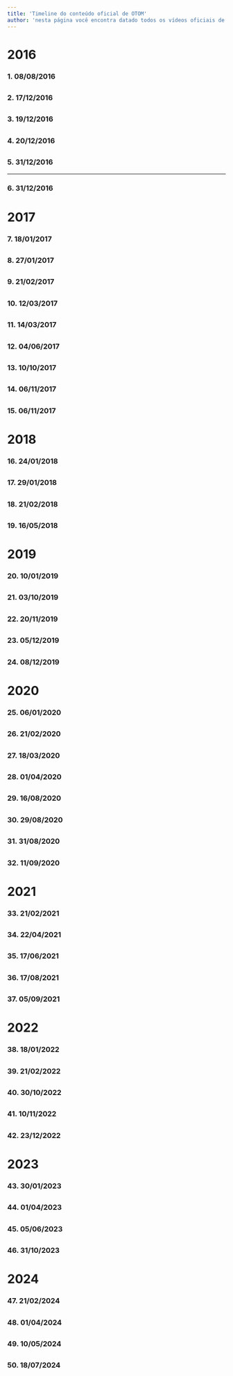 ```yaml
---
title: 'Timeline do conteúdo oficial de OTOM'
author: 'nesta página você encontra datado todos os vídeos oficiais de otom desde sua origem até os episódios atuais.'
---
```


# 2016

### 1. 08/08/2016
 
<AboutContent 
    image="https://img.youtube.com/vi/tiHleyFoccg/maxresdefault.jpg" 
    link="https://youtu.be/tiHleyFoccg"
    title="Me Desenhando de Diversas Formas! Ep1" 
    text="Essa foi a primeira aparição do Diamond de OTOM. Diamond foi criado a partir do modelo da Leafy, no MS Paint. Esse vídeo marca o início do desenvolvimento dos personagens que viriam a compor o universo de OTOM." 
/>
---
### 2. 17/12/2016

<AboutContent 
    image="https://img.youtube.com/vi/oLpwGoD680A/maxresdefault.jpg" 
    link="https://youtu.be/oLpwGoD680A"
    title="Over The Object Madness (aprezentação)" 
    text="este foi o primeiro anúncio de otom." 
/>
---
### 3. 19/12/2016
<AboutContent 
    image="https://img.youtube.com/vi/1DZwG6C_uhk/maxresdefault.jpg" 
    link="https://youtu.be/1DZwG6C_uhk"
    title="novos participantes !!!" 
    text="este foi o vídeo onde sun (toy sun), moon (toy moon), coconut, illuminati, star, emoji e trash (trash bin) apareceram pela primeira vez." 
/>
---
### 4. 20/12/2016
<AboutContent 
 image="https://img.youtube.com/vi/W4yvquq5Ae8/maxresdefault.jpg" 
 link="https://youtu.be/W4yvquq5Ae8"
 title="OTOM INTRO por enquanto" 
 text='Primeira intro de OTOM, que serviria como a abertura provisória da série enquanto a produção dos episódios ainda estava em fase inicial.' 
/>
---
### 5. 31/12/2016
<AboutContent 
 image="https://img.youtube.com/vi/tUKuqlPLXPs/maxresdefault.jpg" 
 link="https://youtu.be/tUKuqlPLXPs"
 title="O Doloroso 1º Episódio de OTOM" 
 text='Primeiro episódio de OTOM em formato live-action. Foi criado enquanto Diamondy ainda explorava métodos de animação para a série. Este episódio é considerado um piloto experimental.' 
/>

---
### 6. 31/12/2016
<AboutContent 
 image="https://img.youtube.com/vi/STJfMCS8QZk/mqdefault.jpg" 
 link="https://youtu.be/STJfMCS8QZk"
 title="OTOM Está Por Vir!" 
 text='Primeiro anúncio formal de que OTOM estava em desenvolvimento, gerando expectativa entre os espectadores sobre o que estava por vir.' 
/>
---
# 2017

### 7. 18/01/2017
<AboutContent 
 image="https://img.youtube.com/vi/UVP-xbQH-yU/maxresdefault.jpg" 
 link="https://youtu.be/UVP-xbQH-yU"
 title="Cadê o OTOM?" 
 text='Vídeo explicando a pausa no desenvolvimento de OTOM devido a uma falha de hardware no computador de Diamondy, que precisou ser levado ao conserto. Foi um momento de transparência com os fãs sobre os desafios enfrentados na produção da série.' 
/>
---
### 8. 27/01/2017
<AboutContent 
    image="https://img.youtube.com/vi/428pVndJBmw/mqdefault.jpg" 
    link="https://youtu.be/428pVndJBmw"
    title="Otom intro (agr é serio)" 
    text='intro final de OTOM. esta intro foi usada até o início da terceira temporada, mas devido a copyright, a música teve de ser trocada. Quando Wall aparece, por uma frame aparece escrito em seu asset "made by Donald Trump". uma referência ao presidente dos estados unidos eleito na época.' 
/>
---
### 9. 21/02/2017
<AboutContent 
 image="https://img.youtube.com/vi/jMmWgceUtEQ/mqdefault.jpg" 
 link="https://youtu.be/jMmWgceUtEQ"
 title="Over The Object Madness Ep1 - O Dado Milagroso" 
 text='Primeiro episódio animado de OTOM, marcando o início oficial da série.' 
/>
---
### 10. 12/03/2017
<AboutContent 
    image="https://img.youtube.com/vi/bbAgO-TC7SA/mqdefault.jpg" 
    link="https://youtu.be/bbAgO-TC7SA"
    title="otom ep2 estatuas malfeitas" 
    text='segundo episódio de otom.' 
/> 
---
### 11. 14/03/2017
<AboutContent 
 image="https://img.youtube.com/vi/Klm3hMIub_M/maxresdefault.jpg" 
 link="https://youtu.be/Klm3hMIub_M"
 title="Novos Modelos!" 
 text='Anúncio de uma votação para a mudança dos modelos dos personagens Diamond, Sun e Moon, dando aos fãs a oportunidade de influenciar o design dos personagens.' 
/>
---
### 12. 04/06/2017
<AboutContent 
    image="https://img.youtube.com/vi/MFX_kcz7QTg/maxresdefault.jpg" 
    link="https://youtu.be/MFX_kcz7QTg"
    title="OTOM ep3 tinta demais!" 
    text='terceiro episódio de otom' 
/> 
---
### 13. 10/10/2017
<AboutContent 
    image="https://img.youtube.com/vi/TRoVt-pAWsg/maxresdefault.jpg" 
    link="https://youtu.be/TRoVt-pAWsg"
    title="50 - 41 fatos sobre mim" 
    text='Diamond de otom aparece no final do vídeo e fala "fuck you"' 
/> 
---
### 14. 06/11/2017
<AboutContent 
    image="https://img.youtube.com/vi/2NnZDnAtsTg/maxresdefault.jpg" 
    link="https://youtu.be/2NnZDnAtsTg"
    title="OTOM ep4 que frio!" 
    text='quarto episódio de otom.' 
/> 
---
### 15. 06/11/2017
<AboutContent 
    image="https://img.youtube.com/vi/SxCY5hXmP8g/maxresdefault.jpg" 
    link="https://youtu.be/SxCY5hXmP8g"
    title="otom ep5 oque?" 
    text='quinto episódio de otom.' 
/> 
---

# 2018

### 16. 24/01/2018
<AboutContent 
 image="https://img.youtube.com/vi/QIgy7rd8abM/maxresdefault.jpg" 
 link="https://youtu.be/QIgy7rd8abM"
 title="OTOM Ep6 - As Piores Intros!" 
 text='Sexto episódio de OTOM, o primeiro episódio de "debut", onde os espectadores votam em um personagem para entrar na série. Inspirado nos vídeos antigos do Mr. Beast, o desafio deste episódio é uma paródia das piores intros da internet.' 
/>
---
### 17. 29/01/2018
<AboutContent 
    image="https://img.youtube.com/vi/JvKINc4F2cI/mqdefault.jpg" 
    link="https://youtu.be/JvKINc4F2cI"
    title="o batato está oficialmente eliminado da serie" 
    text='vídeo do Batato sendo desclassificado do debut do episódio 6. Este vídeo foi gravado em uma chamada de voz com Artur, o dublador do portal, que foi o responsável pela desclassificação do Batato.' 
/> 
---
### 18. 21/02/2018
<AboutContent 
    image="https://img.youtube.com/vi/vGPtMPNGd4k/mqdefault.jpg" 
    link="https://youtu.be/vGPtMPNGd4k"
    title="OTOM ep7 ele voltou?" 
    text='sétimo episódio de OTOM. este foi o último episódio da temporada antes do hiatos de 4 anos.' 
/> 
---
### 19. 16/05/2018
<AboutContent 
    image="https://img.youtube.com/vi/hI-DTiV0aBk/mqdefault.jpg" 
    link="https://youtu.be/hI-DTiV0aBk"
    title="BFB intro OTOM style" 
    text='intro de BFB com personagens de otom e mais alguns personagens aleatórios.' 
/> 
---

# 2019

### 20. 10/01/2019
<AboutContent 
    image="https://img.youtube.com/vi/q_UVfbYlif0/mqdefault.jpg" 
    link="https://youtu.be/q_UVfbYlif0"
    title="o t o m" 
    text='vídeo onde Diamondy da um soco no Diamond com música estourada.' 
/> 
---
### 21. 03/10/2019
<AboutContent 
    image="https://img.youtube.com/vi/gLm7xTZqddc/mqdefault.jpg" 
    link="https://www.youtube.com/watch?v=gLm7xTZqddc"
    title="Trabalho de geografia Marrocos" 
    text='Toasty, Butter e Moon aparecem neste vídeo. Um mágico também aparece criando OTOM 2 em suas mãos.' 
/> 
---
### 22. 20/11/2019
<AboutContent 
    image="https://img.youtube.com/vi/q2tWl-sakso/mqdefault.jpg" 
    link="https://www.youtube.com/watch?v=q2tWl-sakso"
    title="Otom talks about gay marriage then turns into a fucking toilet" 
    text='Este vídeo é uma referência a uma cena de Family Guy. nele Diamond é dublado por Pedro Bola, que futuramente iria dublar Coconut, Sun e Batato na segunda temporada.' 
/> 
---
### 23. 05/12/2019
<AboutContent 
    image="https://img.youtube.com/vi/HtjNFQwa9_g/mqdefault.jpg" 
    link="https://youtu.be/HtjNFQwa9_g"
    title="OTOM: lightbulb" 
    text='primeira curta de otom. Nela aparece uma frame do episódio 8 de otom que entrou em produção após o episódio 7, mas nunca foi terminado.' 
/> 
---
### 24. 08/12/2019
<AboutContent 
    image="https://img.youtube.com/vi/t5LNOg0iYck/mqdefault.jpg" 
    link="https://youtu.be/t5LNOg0iYck"
    title="petscop level2 ANIMATION" 
    text='No final do vídeo aparece uma cena editada do primeiro episódio de otom. Nela aparece o sun dando um tapa na moon com efeitos simulando um personagem de *Petscop* sendo capturado.' 
/> 
---
# 2020
### 25. 06/01/2020
<AboutContent 
    image="https://img.youtube.com/vi/koaS3ggeBgo/mqdefault.jpg" 
    link="https://youtu.be/koaS3ggeBgo"
    title="otom beatbox" 
    text='Este vídeo é uma referência ao meme Thanos Beatbox, da série Cartoon beatbox battles de Verbalase.' 
/> 
---
### 26. 21/02/2020
<AboutContent 
    image="https://img.youtube.com/vi/gs-lt7MYfbo/mqdefault.jpg" 
    link="https://youtu.be/gs-lt7MYfbo"
    title="otom music" 
    text='Este vídeo é uma referência ao meme Penis Music.' 
/> 
---
### 27. 18/03/2020
<AboutContent 
    image="https://img.youtube.com/vi/Oan2jR1QNsI/mqdefault.jpg" 
    link="https://youtu.be/Oan2jR1QNsI"
    title="sans chungus" 
    text='No vídeo Diamond de otom aparece na plateia.' 
/> 
---
### 28. 01/04/2020
<AboutContent 
    image="https://img.youtube.com/vi/Tluk-j_etAo/mqdefault.jpg" 
    link="https://youtu.be/Tluk-j_etAo"
    title="otom 2" 
    text='vídeo de primeiro de abril anunciando uma nova série de OTOM chamada OTOM 2.' 
/>
---
### 29. 16/08/2020
<AboutContent 
    image="https://img.youtube.com/vi/CN4D3RDW2kg/mqdefault.jpg" 
    link="https://youtu.be/CN4D3RDW2kg"
    title="Trabalho de espanhol empanadas chilenas" 
    text='este é o primeiro vídeo que RAT aparece.' 
/>
---
### 30. 29/08/2020
<AboutContent 
    image="https://img.youtube.com/vi/3xmzIv2pFbE/mqdefault.jpg" 
    link="https://www.youtube.com/watch?v=3xmzIv2pFbE"
    title="update" 
    text='este é o segundo vídeo que RAT aparece. OTOM 2 também é brevemente mencionado.' 
/>
---
### 31. 31/08/2020
<AboutContent 
    image="https://img.youtube.com/vi/BoVTpGW97CU/mqdefault.jpg" 
    link="https://youtu.be/BoVTpGW97CU"
    title="otom 2 trailer" 
    text='trailer de OTOM 2 ' 
/>
---
### 32. 11/09/2020
<AboutContent 
    image="https://img.youtube.com/vi/IQkYcxuuquc/mqdefault.jpg" 
    link="https://www.youtube.com/watch?v=IQkYcxuuquc&ab_channel=OTOM2"
    title="grabe morre no final" 
    text='otom aparece no início desse vídeo como uma piada, que seria o episódio 8 de otom.' 
/>
---
# 2021
### 33. 21/02/2021
<AboutContent 
    image="https://img.youtube.com/vi/ze2TOza2Mb8/mqdefault.jpg" 
    link="https://www.youtube.com/watch?v=ze2TOza2Mb8&ab_channel=OTOM2"
    title="hoje é o aniversário de..." 
    text='vídeo de aniversário de 5 anos de otom. Este foi o primeiro vídeo relacionado a OTOM postado no canal @OTOM2, e também foi o último postado antes do lançamento do primeiro episódio da segunda temporada. A partir daí, todos os vídeos de otom oficiais são postados neste canal.' 
/>
---
### 34. 22/04/2021
<AboutContent 
    image="https://img.youtube.com/vi/lzVGbcJWwBY/mqdefault.jpg" 
    link="https://youtu.be/lzVGbcJWwBY"
    title="OTOM 8: O retorno" 
    text='Oitavo episódio de OTOM. Ele dá início a segunda temporada. Este episódio faz referência aos vídeos publicados durante o hiatus de quatro anos.' 
/>
---
### 35. 17/06/2021
<AboutContent 
    image="https://img.youtube.com/vi/7rJTyyAkW8o/mqdefault.jpg" 
    link="https://www.youtube.com/watch?v=7rJTyyAkW8o"
    title="OTOM 9: Não Encosta!" 
    text='Nono episódio de OTOM.' 
/>
---
### 36. 17/08/2021
<AboutContent 
    image="https://img.youtube.com/vi/9l5UoTLP_LY/mqdefault.jpg" 
    link="https://youtu.be/9l5UoTLP_LY"
    title="otom caindo da escada" 
    text='Vídeo onde Diamond cai da escada. No vídeo Diamond e´animado por cima de uma cena de Family guy.' 
/>
---
### 37. 05/09/2021
<AboutContent 
    image="https://img.youtube.com/vi/jRZHbZcamjw/mqdefault.jpg" 
    link="https://youtu.be/jRZHbZcamjw"
    title="A PLAYLIST DE OTOM ESTÁ NA DESCRIÇÃO" 
    text='Vídeo explicando que a playlist de todos os conteúdos de OTOM está na descrição. Este vídeo foi feito devido a muitas pessoas não sabendo onde achar os episódios antigos (do 1 ao 7), graças à eles estarem publicados em outro canal.' 
/>
---
# 2022

### 38. 18/01/2022
<AboutContent 
    image="https://img.youtube.com/vi/e-PG0exjQ2Y/mqdefault.jpg" 
    link="https://youtu.be/e-PG0exjQ2Y"
    title="Discord Oficial do OTOM!" 
    text='Anúncio do servidor do discord oficial de OTOM.' 
/>
---
### 39. 21/02/2022
<AboutContent 
    image="https://img.youtube.com/vi/RzxLn5nmS5A/mqdefault.jpg" 
    link="https://youtu.be/RzxLn5nmS5A"
    title="OTOM 10: Terra à Vista!" 
    text='Décimo episódio de OTOM. Este foi o primeiro episódio a ter uma eliminação dupla, sem contar a expulsão do Illuminati no episódio 8.' 
/>
---
### 40. 30/10/2022
<AboutContent 
    image="https://img.youtube.com/vi/s5AgChgYXAQ/mqdefault.jpg" 
    link="https://youtu.be/s5AgChgYXAQ"
    title="OTOM 11: Que cara estranho" 
    text='Décimo primeiro episódio de OTOM.' 
/>
---
### 41. 10/11/2022
<AboutContent 
    image="https://img.youtube.com/vi/qcNX6EppV0g/mqdefault.jpg" 
    link="https://youtu.be/qcNX6EppV0g"
    title="Um Segredinho..." 
    text='Esta foi a primeira curta de otom após o hiatus. Nesta curta Sanic aparece atrás do cantinho da vergonha e Wall faz referência ao easteregg da intro de OTOM.' 
/>
---
### 42. 23/12/2022
<AboutContent 
    image="https://img.youtube.com/vi/eVq2WfwW9RQ/mqdefault.jpg" 
    link="https://youtu.be/eVq2WfwW9RQ"
    title="Geladão: O jogo" 
    text='Curta animada anunciando o jogo do Geladão, que é um jogo baseado no Camp CDM4, que Diamondy participou. Na curta o estreante Button aparece conversando com Dodgeball Ball, um personagem de TCO, um object show nunca publicado do dublador do Portal.' 
/>
---
# 2023
### 43. 30/01/2023
<AboutContent 
    image="https://img.youtube.com/vi/y7MhfUxagsE/mqdefault.jpg" 
    link="https://youtu.be/y7MhfUxagsE"
    title="OTOM NO ROBLOX?" 
    text='Anúncio do jogo do OTOM no roblox.' 
/>
---
### 44. 01/04/2023
<AboutContent 
    image="https://img.youtube.com/vi/pxeaybNaqk0/mqdefault.jpg" 
    link="https://youtu.be/pxeaybNaqk0"
    title="OTOM - NOVA INTRO" 
    text='Vídeo de primeiro de abril. Esta animação é uma paródia da opening de Neon Genesis Evangelion, e no final do vídeo é feito um anúncio para as audições de animação e dublagem.'
/>
---
### 45. 05/06/2023
<AboutContent 
    image="https://img.youtube.com/vi/ok4yY4t0uWQ/mqdefault.jpg" 
    link="https://youtu.be/ok4yY4t0uWQ"
    title="OTOM 12: O Tombo" 
    text='Este é o décimo segundo episódio de OTOM.' 
/>
---
### 46. 31/10/2023
<AboutContent 
    image="https://img.youtube.com/vi/GX46_HHE83E/mqdefault.jpg" 
    link="https://youtu.be/GX46_HHE83E"
    title="OTOM: CUIDADO COM O HALOWEEN" 
    text='Esta curta foi uma colaboração com o canal de animação Animação Bugadora.' 
/>
---
# 2024
### 47. 21/02/2024
<AboutContent 
    image="https://img.youtube.com/vi/ShEg15vjE5E/mqdefault.jpg" 
    link="https://youtu.be/ShEg15vjE5E"
    title="8 anos de OTOM!" 
    text='Vídeo de comemoração do aniversário de 8 anos de OTOM. neste vídeo o animador MKPSi aparece e mostra "o episódio perdido de otom". neste vídeo também é anunciado a terceira temporada de OTOM.' 
/>
---
### 48. 01/04/2024
<AboutContent 
    image="https://img.youtube.com/vi/zAs8bAHkibk/mqdefault.jpg" 
    link="https://youtu.be/zAs8bAHkibk"
    title="VS OTOM - Friday Night Funkin Mod [FULL OST]" 
    text='Vídeo de Primeiro de abril mostrando a OST do mod oficial de OTOM para Friday Night Funkin. A piada é que não existe um mod oficial de OTOM para Friday Night Funkin.' 
/>
---
### 49. 10/05/2024
<AboutContent 
    image="https://img.youtube.com/vi/1iNW3b7ioxI/mqdefault.jpg" 
    link="https://youtu.be/1iNW3b7ioxI"
    title="OTOM 13: Ora seu!" 
    text='Décimo terceiro episódio de OTOM.' 
/>
---
### 50. 18/07/2024
<AboutContent 
    image="https://img.youtube.com/vi/ZqD2OkNn8K8/mqdefault.jpg" 
    link="https://youtu.be/ZqD2OkNn8K8"
    title="Como animar igual OTOM - Terceira Temporada" 
    text='Este vídeo é um guia de como animar no estilo da terceira temporada de otom. ele foi feito para recrutar possíveis animadores para contribuir com a animação da terceira temporada.' 
/>
